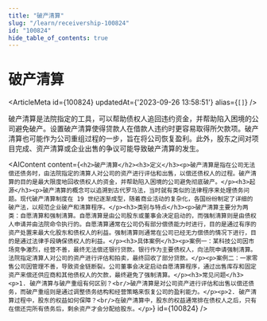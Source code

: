 ```yaml
---
title: "破产清算"
slug: "/learn/receivership-100824"
id: "100824"
hide_table_of_contents: true
---
```



# 破产清算

<ArticleMeta id={100824} updatedAt={'2023-09-26 13:58:51'} alias={`[]`} />
<div className='border-solid border-b border-t-0 my-4 border-[var(--ifm-color-gray-300)]' />

破产清算是法院指定的工具，可以帮助债权人追回违约资金，并帮助陷入困境的公司避免破产。设置破产清算使得贷款人在借款人违约时更容易取得所欠款项。破产清算也可能作为公司重组过程的一步，旨在将公司恢复盈利。此外，股东之间对项目完成、资产清算或企业出售的争议可能导致破产清算的发生。

<AIContent content={`<h2>破产清算</h2><h3>定义</h3><p>破产清算是指在公司无法偿还债务时，由法院指定的清算人对公司的资产进行评估和出售，以偿还债权人的过程。破产清算的目的是最大限度地回收债权人的资金，并帮助陷入困境的公司避免彻底破产。</p><h3>起源</h3><p>破产清算的概念可以追溯到古代罗马法，当时就有类似的法律程序来处理债务问题。现代破产清算制度在 19 世纪逐渐成型，随着商业活动的复杂化，各国纷纷制定了详细的破产法，以规范企业破产和清算程序。</p><h3>类别与特点</h3><p>破产清算主要分为两类：自愿清算和强制清算。自愿清算是由公司股东或董事会决定启动的，而强制清算则是由债权人申请并由法院命令执行的。自愿清算通常在公司仍有部分偿债能力时进行，目的是通过有序的资产处置来最大化股东和债权人的利益。强制清算则通常在公司已经无力偿债的情况下进行，目的是通过法律手段确保债权人的利益。</p><h3>具体案例</h3><p>案例一：某科技公司因市场竞争激烈，经营不善，最终无法偿还银行贷款。银行作为主要债权人，向法院申请强制清算。法院指定清算人对公司的资产进行评估和拍卖，最终回收了部分贷款。</p><p>案例二：一家零售公司因管理不善，导致资金链断裂。公司董事会决定启动自愿清算程序，通过出售库存和固定资产来偿还供应商和其他债权人的欠款，最终避免了强制清算。</p><h3>常见问题</h3><p>1. 破产清算与破产重组有何区别？<br/>破产清算是对公司资产进行评估和出售以偿还债务，而破产重组则是通过调整债务结构和经营策略来恢复公司的盈利能力。</p><p>2. 破产清算过程中，股东的权益如何保障？<br/>在破产清算中，股东的权益通常排在债权人之后，只有在偿还完所有债务后，剩余资产才会分配给股东。</p>`} id={100824} />

